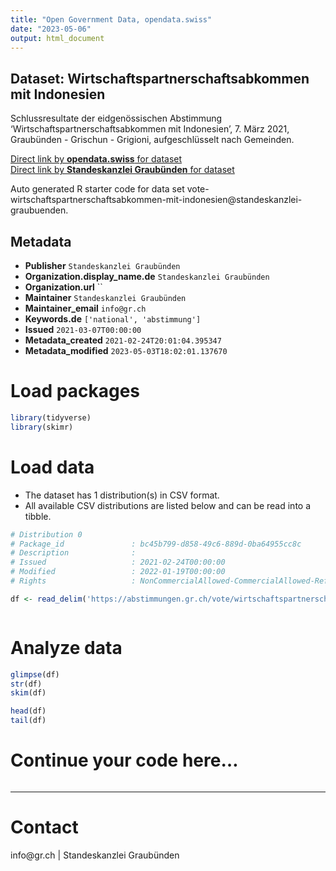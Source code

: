 ```yaml
---
title: "Open Government Data, opendata.swiss"
date: "2023-05-06"
output: html_document
---
```


## Dataset: Wirtschaftspartnerschaftsabkommen mit Indonesien

Schlussresultate der eidgenössischen Abstimmung 'Wirtschaftspartnerschaftsabkommen mit Indonesien', 7. März 2021, Graubünden - Grischun - Grigioni, aufgeschlüsselt nach Gemeinden.

[Direct link by **opendata.swiss** for dataset](https://opendata.swiss/de/dataset/wirtschaftspartnerschaftsabkommen-mit-indonesien)<br>
[Direct link by **Standeskanzlei Graubünden** for dataset](https://abstimmungen.gr.ch/vote/wirtschaftspartnerschaftsabkommen-mit-indonesien/data)

Auto generated R starter code for data set vote-wirtschaftspartnerschaftsabkommen-mit-indonesien@standeskanzlei-graubuenden.

## Metadata

- **Publisher** `Standeskanzlei Graubünden`
- **Organization.display_name.de** `Standeskanzlei Graubünden`
- **Organization.url** ``
- **Maintainer** `Standeskanzlei Graubünden`
- **Maintainer_email** `info@gr.ch`
- **Keywords.de** `['national', 'abstimmung']`
- **Issued** `2021-03-07T00:00:00`
- **Metadata_created** `2021-02-24T20:01:04.395347`
- **Metadata_modified** `2023-05-03T18:02:01.137670`


# Load packages

```r

library(tidyverse)
library(skimr)

```

# Load data

-   The dataset has 1 distribution(s) in CSV format.
-   All available CSV distributions are listed below and can be read into a tibble.

```r

# Distribution 0
# Package_id               : bc45b799-d858-49c6-889d-0ba64955cc8c
# Description              : 
# Issued                   : 2021-02-24T00:00:00
# Modified                 : 2022-01-19T00:00:00
# Rights                   : NonCommercialAllowed-CommercialAllowed-ReferenceRequired

df <- read_delim('https://abstimmungen.gr.ch/vote/wirtschaftspartnerschaftsabkommen-mit-indonesien/data-csv')



```

# Analyze data

```r

glimpse(df)
str(df)
skim(df)

head(df)
tail(df)

```

# Continue your code here...

```r

```

------------------------------------------------------------------------

# Contact

info@gr.ch | Standeskanzlei Graubünden
